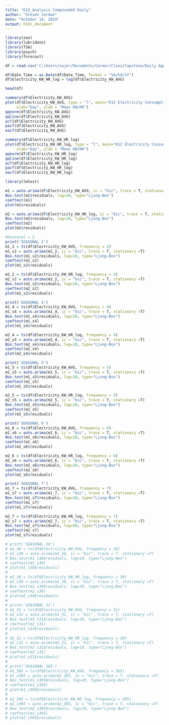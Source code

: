 ---
title: "K12_Analysis Compounded Daily"
author: "Steven Jordan"
date: "October 14, 2019"
output: html_document
---

```{r st}
library(zoo)
library(lubridate)
library(TSA)
library(psych)
library(forecast)

df = read.csv('C:/Users/sajor/Documents/Career/Class/Capstone/Daily Aggregated Files/consump_agg_sectors/consump_k12_daily_agg.csv')

df$Date_Time = as.Date(df$Date_Time, format = "%m/%d/%Y")
df$Electricity_KW_HR_log = log(df$Electricity_KW_AVG)

```

```{r head}

head(df)
```



```{r exploration}
summary(df$Electricity_KW_AVG)
plot(df$Electricity_KW_AVG, type = "l", main="K12 Electricity Consumption",
     xlab="Day", ylab = "Mean KW/HR")
qqnorm(df$Electricity_KW_AVG)
qqline(df$Electricity_KW_AVG)
acf(df$Electricity_KW_AVG)
pacf(df$Electricity_KW_AVG)
eacf(df$Electricity_KW_AVG)

summary(df$Electricity_KW_HR_log)
plot(df$Electricity_KW_HR_log, type = "l", main="K12 Electricity Consumption",
     xlab="Day", ylab = "Mean KW/HR")
qqnorm(df$Electricity_KW_HR_log)
qqline(df$Electricity_KW_HR_log)
acf(df$Electricity_KW_HR_log)
pacf(df$Electricity_KW_HR_log)
eacf(df$Electricity_KW_HR_log)

```

```{r autoarima regular}
library(lmtest)

m1 = auto.arima(df$Electricity_KW_AVG, ic = "bic", trace = T, stationary =T)
Box.test(m1$residuals, lag=10, type="Ljung-Box")  
coeftest(m1)
plot(m1$residuals) 

m2 = auto.arima(df$Electricity_KW_HR_log, ic = "bic", trace = T, stationary =T)
Box.test(m2$residuals, lag=10, type="Ljung-Box")  
coeftest(m2) 
plot(m2$residuals)  


```



```{r autoarima seasonal}

#Seasonal = 2
print('SEASONAL 2')
m1_2 = ts(df$Electricity_KW_AVG, frequency = 2)
m1_s2 = auto.arima(m1_2, ic = "bic", trace = T, stationary =T)
Box.test(m1_s2$residuals, lag=10, type="Ljung-Box")  
coeftest(m1_s2) 
plot(m1_s2$residuals)  

m2_2 = ts(df$Electricity_KW_HR_log, frequency = 2)
m2_s2 = auto.arima(m2_2, ic = "bic", trace = T, stationary =T)
Box.test(m2_s2$residuals, lag=10, type="Ljung-Box")  
coeftest(m2_s2) 
plot(m2_s2$residuals)  

print('SEASONAL 4')
m1_4 = ts(df$Electricity_KW_AVG, frequency = 4)
m1_s4 = auto.arima(m1_4, ic = "bic", trace = T, stationary =T)
Box.test(m1_s4$residuals, lag=10, type="Ljung-Box")  
coeftest(m1_s4) 
plot(m1_s4$residuals)  

m2_4 = ts(df$Electricity_KW_HR_log, frequency = 4)
m2_s4 = auto.arima(m2_4, ic = "bic", trace = T, stationary =T)
Box.test(m2_s4$residuals, lag=10, type="Ljung-Box")  
coeftest(m2_s4) 
plot(m2_s4$residuals)  

print('SEASONAL 5')
m1_5 = ts(df$Electricity_KW_AVG, frequency = 5)
m1_s5 = auto.arima(m1_5, ic = "bic", trace = T, stationary =T)
Box.test(m1_s5$residuals, lag=10, type="Ljung-Box")  
coeftest(m1_s5) 
plot(m1_s5$residuals)  

m2_5 = ts(df$Electricity_KW_HR_log, frequency = 5)
m2_s5 = auto.arima(m2_5, ic = "bic", trace = T, stationary =T)
Box.test(m2_s5$residuals, lag=10, type="Ljung-Box")  
coeftest(m2_s5) 
plot(m2_s5$residuals)  

print('SEASONAL 6')
m1_6 = ts(df$Electricity_KW_AVG, frequency = 6)
m1_s6 = auto.arima(m1_6, ic = "bic", trace = T, stationary =T)
Box.test(m1_s6$residuals, lag=10, type="Ljung-Box")  
coeftest(m1_s6) 
plot(m1_s6$residuals)  

m2_6 = ts(df$Electricity_KW_HR_log, frequency = 6)
m2_s6 = auto.arima(m2_6, ic = "bic", trace = T, stationary =T)
Box.test(m2_s6$residuals, lag=10, type="Ljung-Box")  
coeftest(m2_s6) 
plot(m2_s6$residuals)  

print('SEASONAL 7')
m1_7 = ts(df$Electricity_KW_AVG, frequency = 7)
m1_s7 = auto.arima(m1_7, ic = "bic", trace = T, stationary =T)
Box.test(m1_s7$residuals, lag=10, type="Ljung-Box")  
coeftest(m1_s7) 
plot(m1_s7$residuals)  

m2_7 = ts(df$Electricity_KW_HR_log, frequency = 7)
m2_s7 = auto.arima(m2_7, ic = "bic", trace = T, stationary =T)
Box.test(m2_s7$residuals, lag=10, type="Ljung-Box")  
coeftest(m2_s7) 
plot(m2_s7$residuals)  

# print('SEASONAL 30')
# m1_30 = ts(df$Electricity_KW_AVG, frequency = 30)
# m1_s30 = auto.arima(m1_30, ic = "bic", trace = T, stationary =T)
# Box.test(m1_s30$residuals, lag=10, type="Ljung-Box")  
# coeftest(m1_s30) 
# plot(m1_s30$residuals)  
# 
# m2_30 = ts(df$Electricity_KW_HR_log, frequency = 30)
# m2_s30 = auto.arima(m2_30, ic = "bic", trace = T, stationary =T)
# Box.test(m2_s30$residuals, lag=10, type="Ljung-Box")  
# coeftest(m2_s30) 
# plot(m2_s30$residuals)  
# 
# print('SEASONAL 31')
# m1_31 = ts(df$Electricity_KW_AVG, frequency = 31)
# m1_s31 = auto.arima(m1_31, ic = "bic", trace = T, stationary =T)
# Box.test(m1_s31$residuals, lag=10, type="Ljung-Box")  
# coeftest(m1_s31) 
# plot(m1_s31$residuals)  
# 
# m2_31 = ts(df$Electricity_KW_HR_log, frequency = 30)
# m2_s31 = auto.arima(m2_31, ic = "bic", trace = T, stationary =T)
# Box.test(m2_s31$residuals, lag=10, type="Ljung-Box")  
# coeftest(m2_s31) 
# plot(m2_s31$residuals)  
# 
# print('SEASONAL 365')
# m1_365 = ts(df$Electricity_KW_AVG, frequency = 365)
# m1_s365 = auto.arima(m1_365, ic = "bic", trace = T, stationary =T)
# Box.test(m1_s365$residuals, lag=10, type="Ljung-Box")  
# coeftest(m1_s365) 
# plot(m1_s365$residuals)  
# 
# m2_365 = ts(df$Electricity_KW_HR_log, frequency = 365)
# m2_s365 = auto.arima(m2_365, ic = "bic", trace = T, stationary =T)
# Box.test(m2_s365$residuals, lag=10, type="Ljung-Box")  
# coeftest(m2_s365) 
# plot(m2_s365$residuals)  





```

